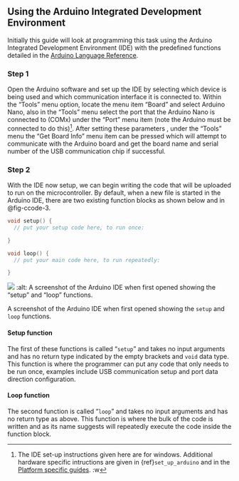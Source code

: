 ## Using the Arduino Integrated Development Environment {#sec-programming-in-c-4}


Initially this guide will look at programming this task using the Arduino Integrated Development Environment (IDE) with the predefined functions detailed in the [Arduino Language Reference](https://www.arduino.cc/reference/en/).

### Step 1 {#sec-step1}

Open the Arduino software and set up the IDE by selecting which device is being used and which communication interface it is connected to. Within the "Tools" menu option, locate the menu item “Board” and select Arduino Nano, also in the “Tools” menu select the port that the Arduino Nano is connected to (COMx) under the “Port” menu item (note the Arduino must be connected to do this)[^note-ide-note1]. After setting these parameters , under the “Tools” menu the “Get Board Info” menu item can be pressed which will attempt to communicate with the Arduino board and get the board name and serial number of the USB communication chip if successful.

### Step 2 {#sec-step2}

With the IDE now setup, we can begin writing the code that will be uploaded to run on the microcontroller. By default, when a new file is started in the Arduino IDE, there are two existing function blocks as shown below and in @fig-ccode-3.

```c
void setup() {
  // put your setup code here, to run once:

}

void loop() {
  // put your main code here, to run repeatedly:

}
```

::: {#fig-ccode-3} 
![](pictures/ArduinoScreenshot1.png){fig-alt="A screenshot of the Arduino IDE when first opened showing the 'setup' and 'loop' functions."}
:alt:  A screenshot of the Arduino IDE when first opened showing the "setup" and "loop" functions.

 A screenshot of the Arduino IDE when first opened showing the `setup` and `loop` functions.
:::

#### Setup function

The first of these functions is called “`setup`” and takes no input arguments and has no return type indicated by the empty brackets and `void` data type. This function is where the programmer can put any code that only needs to be run once, examples include USB communication setup and port data direction configuration.


#### Loop function

The second function is called “`loop`” and takes no input arguments and has no return type as above. This function is where the bulk of the code is written and as its name suggests will repeatedly execute the code inside the function block.


[^note-ide-note1]: The IDE set-up instructions given here are for windows. Additional hardware specific intructions are given in {ref}`set_up_arduino` and in the [Platform specific guides](https://www.arduino.cc/en/Guidehttps://www.arduino.cc/en/Guide).
:w
